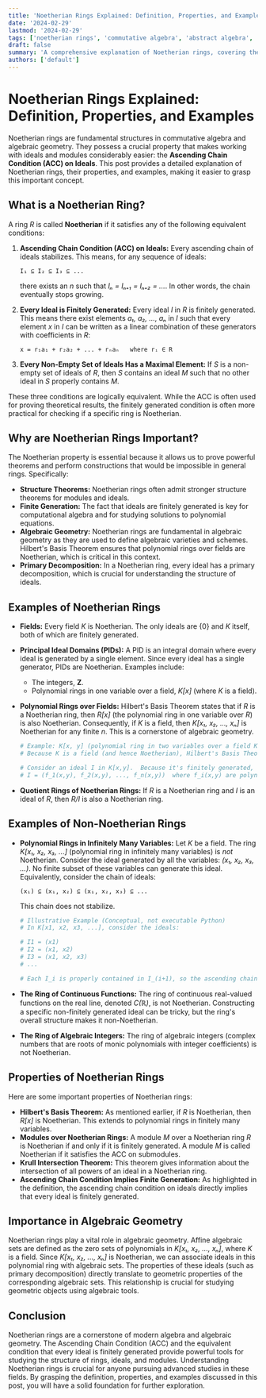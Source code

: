 ```yaml
---
title: 'Noetherian Rings Explained: Definition, Properties, and Examples'
date: '2024-02-29'
lastmod: '2024-02-29'
tags: ['noetherian rings', 'commutative algebra', 'abstract algebra', 'mathematics', 'ring theory', 'algebra']
draft: false
summary: 'A comprehensive explanation of Noetherian rings, covering their definition, key properties like the Ascending Chain Condition (ACC), examples of Noetherian and non-Noetherian rings, and their significance in abstract algebra and algebraic geometry.'
authors: ['default']
---
```


# Noetherian Rings Explained: Definition, Properties, and Examples

Noetherian rings are fundamental structures in commutative algebra and algebraic geometry. They possess a crucial property that makes working with ideals and modules considerably easier: the **Ascending Chain Condition (ACC) on Ideals**.  This post provides a detailed explanation of Noetherian rings, their properties, and examples, making it easier to grasp this important concept.

## What is a Noetherian Ring?

A ring *R* is called **Noetherian** if it satisfies any of the following equivalent conditions:

1.  **Ascending Chain Condition (ACC) on Ideals:** Every ascending chain of ideals stabilizes.  This means, for any sequence of ideals:

    ```
    I₁ ⊆ I₂ ⊆ I₃ ⊆ ...
    ```

    there exists an *n* such that *Iₙ = Iₙ₊₁ = Iₙ₊₂ = ...*.  In other words, the chain eventually stops growing.

2.  **Every Ideal is Finitely Generated:** Every ideal *I* in *R* is finitely generated.  This means there exist elements *a₁, a₂, ..., aₙ* in *I* such that every element *x* in *I* can be written as a linear combination of these generators with coefficients in *R*:

    ```
    x = r₁a₁ + r₂a₂ + ... + rₙaₙ   where rᵢ ∈ R
    ```

3.  **Every Non-Empty Set of Ideals Has a Maximal Element:**  If *S* is a non-empty set of ideals of *R*, then *S* contains an ideal *M* such that no other ideal in *S* properly contains *M*.

These three conditions are logically equivalent.  While the ACC is often used for proving theoretical results, the finitely generated condition is often more practical for checking if a specific ring is Noetherian.

## Why are Noetherian Rings Important?

The Noetherian property is essential because it allows us to prove powerful theorems and perform constructions that would be impossible in general rings. Specifically:

*   **Structure Theorems:**  Noetherian rings often admit stronger structure theorems for modules and ideals.
*   **Finite Generation:** The fact that ideals are finitely generated is key for computational algebra and for studying solutions to polynomial equations.
*   **Algebraic Geometry:**  Noetherian rings are fundamental in algebraic geometry as they are used to define algebraic varieties and schemes.  Hilbert's Basis Theorem ensures that polynomial rings over fields are Noetherian, which is critical in this context.
*   **Primary Decomposition:** In a Noetherian ring, every ideal has a primary decomposition, which is crucial for understanding the structure of ideals.

## Examples of Noetherian Rings

*   **Fields:**  Every field *K* is Noetherian.  The only ideals are {0} and *K* itself, both of which are finitely generated.
*   **Principal Ideal Domains (PIDs):**  A PID is an integral domain where every ideal is generated by a single element.  Since every ideal has a single generator, PIDs are Noetherian.  Examples include:
    *   The integers, **Z**.
    *   Polynomial rings in one variable over a field, *K[x]* (where *K* is a field).
*   **Polynomial Rings over Fields:**  Hilbert's Basis Theorem states that if *R* is a Noetherian ring, then *R[x]* (the polynomial ring in one variable over *R*) is also Noetherian.  Consequently, if *K* is a field, then *K[x₁, x₂, ..., xₙ]* is Noetherian for any finite *n*.  This is a cornerstone of algebraic geometry.

    ```python
    # Example: K[x, y] (polynomial ring in two variables over a field K) is Noetherian
    # Because K is a field (and hence Noetherian), Hilbert's Basis Theorem guarantees K[x, y] is Noetherian.

    # Consider an ideal I in K[x,y].  Because it's finitely generated, we can (theoretically) express it as:
    # I = (f_1(x,y), f_2(x,y), ..., f_n(x,y))  where f_i(x,y) are polynomials in x and y.
    ```

*   **Quotient Rings of Noetherian Rings:** If *R* is a Noetherian ring and *I* is an ideal of *R*, then *R/I* is also a Noetherian ring.

## Examples of Non-Noetherian Rings

*   **Polynomial Rings in Infinitely Many Variables:** Let *K* be a field. The ring *K[x₁, x₂, x₃, ...]* (polynomial ring in infinitely many variables) is *not* Noetherian.  Consider the ideal generated by all the variables: *(x₁, x₂, x₃, ...)*.  No finite subset of these variables can generate this ideal.  Equivalently, consider the chain of ideals:

    ```
    (x₁) ⊆ (x₁, x₂) ⊆ (x₁, x₂, x₃) ⊆ ...
    ```

    This chain does not stabilize.

    ```python
    # Illustrative Example (Conceptual, not executable Python)
    # In K[x1, x2, x3, ...], consider the ideals:

    # I1 = (x1)
    # I2 = (x1, x2)
    # I3 = (x1, x2, x3)
    # ...

    # Each I_i is properly contained in I_(i+1), so the ascending chain condition is violated.
    ```

*   **The Ring of Continuous Functions:** The ring of continuous real-valued functions on the real line, denoted *C(ℝ)*, is not Noetherian.  Constructing a specific non-finitely generated ideal can be tricky, but the ring's overall structure makes it non-Noetherian.
*   **The Ring of Algebraic Integers:** The ring of algebraic integers (complex numbers that are roots of monic polynomials with integer coefficients) is not Noetherian.

## Properties of Noetherian Rings

Here are some important properties of Noetherian rings:

*   **Hilbert's Basis Theorem:** As mentioned earlier, if *R* is Noetherian, then *R[x]* is Noetherian.  This extends to polynomial rings in finitely many variables.
*   **Modules over Noetherian Rings:** A module *M* over a Noetherian ring *R* is Noetherian if and only if it is finitely generated.  A module *M* is called Noetherian if it satisfies the ACC on submodules.
*   **Krull Intersection Theorem:** This theorem gives information about the intersection of all powers of an ideal in a Noetherian ring.
*   **Ascending Chain Condition Implies Finite Generation:** As highlighted in the definition, the ascending chain condition on ideals directly implies that every ideal is finitely generated.

## Importance in Algebraic Geometry

Noetherian rings play a vital role in algebraic geometry.  Affine algebraic sets are defined as the zero sets of polynomials in *K[x₁, x₂, ..., xₙ]*, where *K* is a field.  Since *K[x₁, x₂, ..., xₙ]* is Noetherian, we can associate ideals in this polynomial ring with algebraic sets.  The properties of these ideals (such as primary decomposition) directly translate to geometric properties of the corresponding algebraic sets.  This relationship is crucial for studying geometric objects using algebraic tools.

## Conclusion

Noetherian rings are a cornerstone of modern algebra and algebraic geometry. The Ascending Chain Condition (ACC) and the equivalent condition that every ideal is finitely generated provide powerful tools for studying the structure of rings, ideals, and modules. Understanding Noetherian rings is crucial for anyone pursuing advanced studies in these fields.  By grasping the definition, properties, and examples discussed in this post, you will have a solid foundation for further exploration.